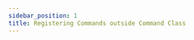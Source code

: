 ```yaml
---
sidebar_position: 1
title: Registering Commands outside Command Class
---
```


<!-- TODO: https://vladfrangu.notion.site/Application-Command-Registry-e1be0c1022bc429f8aab6fb92cd3915d -->
